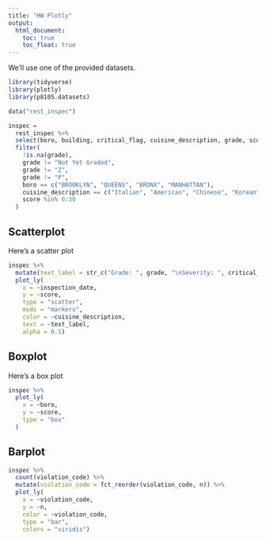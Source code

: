```yaml
---
title: "HW Plotly"
output: 
  html_document:
    toc: true
    toc_float: true
---
```


We'll use one of the provided datasets.

```r
library(tidyverse)
library(plotly)
library(p8105.datasets)
```

```r
data("rest_inspec")

inspec = 
  rest_inspec %>% 
  select(boro, building, critical_flag, cuisine_description, grade, score, violation_code, inspection_date) %>%
  filter(
    !is.na(grade),
    grade != "Not Yet Graded",
    grade != "Z",
    grade != "P",
    boro == c("BROOKLYN", "QUEENS", "BRONX", "MANHATTAN"),
    cuisine_description == c("Italian", "American", "Chinese", "Korean"),
    score %in% 0:30
  )
```



## Scatterplot
Here's a scatter plot 
```r
inspec %>% 
  mutate(text_label = str_c("Grade: ", grade, "\nSeverity: ", critical_flag)) %>% 
  plot_ly(
    x = ~inspection_date, 
    y = ~score, 
    type = "scatter", 
    mode = "markers",
    color = ~cuisine_description, 
    text = ~text_label, 
    alpha = 0.5)
```

## Boxplot
Here's a box plot 

```r
inspec %>% 
  plot_ly(
    x = ~boro, 
    y = ~score,
    type = "box"
  )
```

## Barplot

```r
inspec %>% 
  count(violation_code) %>% 
  mutate(violation_code = fct_reorder(violation_code, n)) %>% 
  plot_ly(
    x = ~violation_code, 
    y = ~n, 
    color = ~violation_code, 
    type = "bar", 
    colors = "viridis")
```


